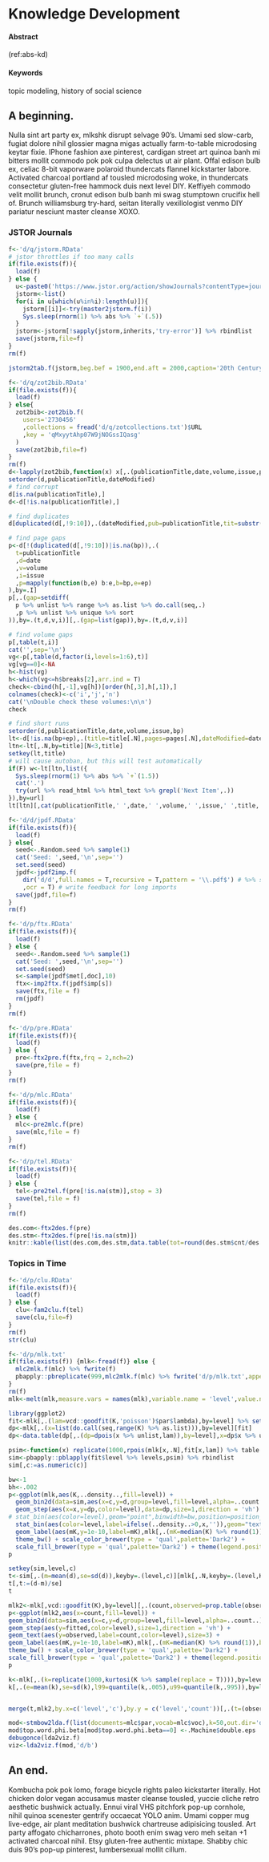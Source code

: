 # Knowledge Development {#kd}

#### Abstract {-}

(ref:abs-kd)

#### Keywords {-}

topic modeling, history of social science

## A beginning.

Nulla  sint  art party ex, mlkshk disrupt selvage 90's.  Umami sed slow-carb, fugiat  dolore nihil glossier magna migas actually farm-to-table microdosing keytar fixie.  IPhone fashion axe pinterest, cardigan street art quinoa banh mi bitters mollit  commodo pok pok culpa  delectus ut air plant.  Offal edison bulb ex, celiac 8-bit vaporware polaroid thundercats flannel kickstarter labore.  Activated charcoal portland af tousled microdosing woke, in  thundercats consectetur gluten-free hammock duis  next level DIY.  Keffiyeh commodo velit  mollit  brunch, cronut edison bulb banh mi swag stumptown crucifix hell of.  Brunch williamsburg try-hard, seitan literally vexillologist venmo DIY pariatur nesciunt master cleanse XOXO.

### JSTOR Journals

```r
f<-'d/q/jstorm.RData'
# jstor throttles if too many calls
if(file.exists(f)){
  load(f)
} else {
  u<-paste0('https://www.jstor.org/action/showJournals?contentType=journals&letter=',c('0-9',LETTERS))
  jstorm<-list()
  for(i in u[which(u%in%i):length(u)]){
    jstorm[[i]]<-try(master2jstorm.f(i))
    Sys.sleep(rnorm(1) %>% abs %>% `+`(.5))
  }
  jstorm<-jstorm[!sapply(jstorm,inherits,'try-error')] %>% rbindlist
  save(jstorm,file=f)
}
rm(f)
```

```r
jstorm2tab.f(jstorm,beg.bef = 1900,end.aft = 2000,caption='20th Century Social Science Journals in JSTOR')
```

```r
f<-'d/q/zot2bib.RData'
if(file.exists(f)){
  load(f)
} else{
  zot2bib<-zot2bib.f(
    users='2730456'
    ,collections = fread('d/q/zotcollections.txt')$URL
    ,key = 'qMxyytAhp07W9jNOGssIQasg'
  )
  save(zot2bib,file=f)
}
rm(f)
d<-lapply(zot2bib,function(x) x[,.(publicationTitle,date,volume,issue,pages,bp,ep,title,creators,dateModified,url)]) %>% rbindlist %>% `[`(!duplicated(.[,!9]))
setorder(d,publicationTitle,dateModified)
# find corrupt
d[is.na(publicationTitle),]
d<-d[!is.na(publicationTitle),]
```

```r
# find duplicates
d[duplicated(d[,!9:10]),.(dateModified,pub=publicationTitle,tit=substr(title,1,50),date,volume,issue,pages)][,cat(date,' ',volume,' ',issue,' ',tit,' ',pages,'\n',sep=''),by=dateModified]
```

```r
# find page gaps
p<-d[!(duplicated(d[,!9:10])|is.na(bp)),.(
  t=publicationTitle
  ,d=date
  ,v=volume
  ,i=issue
  ,p=mapply(function(b,e) b:e,b=bp,e=ep)
),by=.I]
p[,.(gap=setdiff(
  p %>% unlist %>% range %>% as.list %>% do.call(seq,.)
  ,p %>% unlist %>% unique %>% sort
)),by=.(t,d,v,i)][,.(gap=list(gap)),by=.(t,d,v,i)]
```

```r
# find volume gaps
p[,table(t,i)]
cat('',sep='\n')
vg<-p[,table(d,factor(i,levels=1:6),t)]
vg[vg==0]<-NA
h<-hist(vg)
h<-which(vg<=h$breaks[2],arr.ind = T)
check<-cbind(h[,-1],vg[h])[order(h[,3],h[,1]),]
colnames(check)<-c('i','j','n')
cat('\nDouble check these volumes:\n\n')
check
```

```r
# find short runs
setorder(d,publicationTitle,date,volume,issue,bp)
lt<-d[!is.na(bp+ep),.(title=title[.N],pages=pages[.N],dateModified=dateModified[.N],url=url[.N]),by=.(publicationTitle,date,volume,issue)]
ltn<-lt[,.N,by=title][N<3,title]
setkey(lt,title)
# will cause autoban, but this will test automatically
if(F) w<-lt[ltn,list({
  Sys.sleep(rnorm(1) %>% abs %>% `+`(1.5))
  cat('.')
  try(url %>% read_html %>% html_text %>% grepl('Next Item',.))
}),by=url]
lt[ltn][,cat(publicationTitle,' ',date,' ',volume,' ',issue,' ',title,' ',pages,'\n',url,'\n\n',sep=''),by=dateModified] %>% invisible
```

```r
f<-'d/d/jpdf.RData'
if(file.exists(f)){
  load(f)
} else{
  seed<-.Random.seed %>% sample(1)
  cat('Seed: ',seed,'\n',sep='')
  set.seed(seed)
  jpdf<-jpdf2imp.f(
    dir('d/d',full.names = T,recursive = T,pattern = '\\.pdf$') # %>% sample(100) # readLines('test.txt')
    ,ocr = T) # write feedback for long imports
  save(jpdf,file=f)
}
rm(f)
```

```r
f<-'d/p/ftx.RData'
if(file.exists(f)){
  load(f)
} else {
  seed<-.Random.seed %>% sample(1)
  cat('Seed: ',seed,'\n',sep='')
  set.seed(seed)
  s<-sample(jpdf$met[,doc],10)
  ftx<-imp2ftx.f(jpdf$imp[s])
  save(ftx,file = f)
  rm(jpdf)
}
rm(f)
```

```r
f<-'d/p/pre.RData'
if(file.exists(f)){
  load(f)
} else {
  pre<-ftx2pre.f(ftx,frq = 2,nch=2)
  save(pre,file = f)
}
rm(f)
```

```r
f<-'d/p/mlc.RData'
if(file.exists(f)){
  load(f)
} else {
  mlc<-pre2mlc.f(pre)
  save(mlc,file = f)
}
rm(f)
```

```r
f<-'d/p/tel.RData'
if(file.exists(f)){
  load(f)
} else {
  tel<-pre2tel.f(pre[!is.na(stm)],stop = 3)
  save(tel,file = f)
}
rm(f)
```

```r
des.com<-ftx2des.f(pre)
des.stm<-ftx2des.f(pre[!is.na(stm)])
knitr::kable(list(des.com,des.stm,data.table(tot=round(des.stm$cnt/des.com$cnt*100,2))),caption = 'Full Text Descriptives')
```

### Topics in Time

```r
f<-'d/p/clu.RData'
if(file.exists(f)){
  load(f)
} else {
  clu<-fam2clu.f(tel)
  save(clu,file=f)  
}
rm(f)
str(clu)
```

```r
f<-'d/p/mlk.txt'
if(file.exists(f)) {mlk<-fread(f)} else {
  mlc2mlk.f(mlc) %>% fwrite(f)
  pbapply::pbreplicate(999,mlc2mlk.f(mlc) %>% fwrite('d/p/mlk.txt',append = T),cl = 6)
}
rm(f)
mlk<-melt(mlk,measure.vars = names(mlk),variable.name = 'level',value.name = 'K') %>% setkey(level)
```

```r
library(ggplot2)
fit<-mlk[,.(lam=vcd::goodfit(K,'poisson')$par$lambda),by=level] %>% setkey(level)
dp<-mlk[,.(x=list(do.call(seq,range(K) %>% as.list))),by=level][fit]
dp<-data.table(dp[,.(dp=dpois(x %>% unlist,lam)),by=level],x=dp$x %>% unlist)

psim<-function(x) replicate(1000,rpois(mlk[x,.N],fit[x,lam]) %>% table %>% prop.table %>% data.table,simplify = F) %>% rbindlist %>% setnames(c('c','d')) %>% data.table(level=x,.)
sim<-pbapply::pblapply(fit$level %>% levels,psim) %>% rbindlist
sim[,c:=as.numeric(c)]

bw<-1
bh<-.002
p<-ggplot(mlk,aes(K,..density..,fill=level)) +   
  geom_bin2d(data=sim,aes(x=c,y=d,group=level,fill=level,alpha=..count..),binwidth=c(bw,bh),position=position_nudge(y=1e-5)) +
  geom_step(aes(x=x,y=dp,color=level),data=dp,size=1,direction = 'vh') +
# stat_bin(aes(color=level),geom="point",binwidth=bw,position=position_nudge(y=-1e-10),color='white',shape = 21,size=3) +
  stat_bin(aes(color=level,label=ifelse(..density..>0,x,'')),geom="text",binwidth=bw,size=3) +
  geom_label(aes(mK,y=1e-10,label=mK),mlk[,.(mK=median(K) %>% round(1)),by=level],color='white') +
  theme_bw() + scale_color_brewer(type = 'qual',palette='Dark2') +
  scale_fill_brewer(type = 'qual',palette='Dark2') + theme(legend.position = c(.9,.5))
p
```
```r
setkey(sim,level,c)
t<-sim[,.(m=mean(d),se=sd(d)),keyby=.(level,c)][mlk[,.N,keyby=.(level,K)][,.(level,c=K,d=prop.table(N))] %>% setkey(level,c)]
t[,t:=(d-m)/se]
t
```

```r
mlk2<-mlk[,vcd::goodfit(K),by=level][,.(count,observed=prop.table(observed),fitted=prop.table(fitted)),by=level][count>=min(sim$c)]
p<-ggplot(mlk2,aes(x=count,fill=level)) +
geom_bin2d(data=sim,aes(x=c,y=d,group=level,fill=level,alpha=..count..),binwidth=c(bw,bh)) +
geom_step(aes(y=fitted,color=level),size=1,direction = 'vh') +
geom_text(aes(y=observed,label=count,color=level),size=3) +
geom_label(aes(mK,y=1e-10,label=mK),mlk[,.(mK=median(K) %>% round(1)),by=level],color='white') +
theme_bw() + scale_color_brewer(type = 'qual',palette='Dark2') +
scale_fill_brewer(type = 'qual',palette='Dark2') + theme(legend.position = c(.9,.5))
p

```


```r
k<-mlk[,.(k=replicate(1000,kurtosi(K %>% sample(replace = T)))),by=level]
k[,.(e=mean(k),se=sd(k),l99=quantile(k,.005),u99=quantile(k,.995)),by=level] %>% print(digits=3)


merge(t,mlk2,by.x=c('level','c'),by.y = c('level','count'))[,.(t=(observed-fitted)/se),keyby=.(level,c)] %>% qplot(data=.,geom='smooth',mapping=aes(x=c,y=t,color=level))

```

```r
mod<-stmbow2lda.f(list(documents=mlc$par,vocab=mlc$voc),k=50,out.dir='d/p',verbose=F,visualize.results = T)
mod$top.word.phi.beta[mod$top.word.phi.beta==0] <-.Machine$double.eps
debugonce(lda2viz.f)
viz<-lda2viz.f(mod,'d/b')
```

## An end.

Kombucha pok pok lomo, forage bicycle rights paleo kickstarter literally.  Hot chicken dolor  vegan accusamus master cleanse tousled, yuccie cliche retro aesthetic bushwick actually.  Ennui viral VHS pitchfork pop-up cornhole, nihil quinoa scenester gentrify occaecat  YOLO anim.  Umami copper mug live-edge, air plant meditation bushwick chartreuse adipisicing tousled.  Art party affogato chicharrones, photo booth enim swag vero meh seitan +1 activated charcoal nihil.  Etsy gluten-free authentic mixtape.  Shabby chic duis  90's pop-up pinterest, lumbersexual mollit  cillum.
